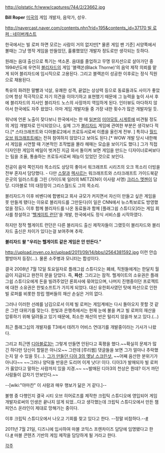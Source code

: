 http://jolstatic.fr/www/captures/744/2/23662.jpg

'''Bill Roper'''
[[미국]]의 게임 개발자, 음악가, 성우.

[[http://navercast.naver.com/contents.nhn?rid=195&contents_id=37170 빌 로퍼 : 네이버캐스트]]

한국에서는 빌 로퍼 하면 모르는 사람이 거의 없지만[* 물론 게임 팬 기준] 서양쪽에서 볼때는 그냥 명작 게임을 만들었던, 훌륭했었던 개발자 정도로만 생각되는 듯하다.

원래는 음대 출신으로 특기는 색소폰. 음대를 졸업하고 무명 뮤지션으로 살아가던 중 1994년도에 우연히 [[블리자드]]의 게임 '블랙쏜(Black Thorne)'의 음악 제작 의뢰를 맡게 되어 블리자드에 임시직으로 고용된다. 그리고 블랙쏜이 성공한 이후로는 정식 직원으로 채용된다.

특유의 화려한 말빨과 넉살, 유쾌한 성격, 끝없는 상상력 등으로 동료들과도 사이가 좋았으며 항상 적극적으로 자기 의견을 이야기하고 표현했기 때문에 그 능력을 높이 사서 후에 블리자드의 지사인 블리자드 노스의 사장까지 역임하게 된다. 인터뷰도 마다하지 않아서 한국에도 자주 왔었다. 아마 게임 개발자들 중 가장 내한 횟수가 많은 개발자일 듯.

워낙에 언론 노출이 잦다보니 한국에서는 한 때 [[일본]]의 [[미야모토 시게루]]에 비견될 정도의 게임 개발자로 인식되었으나, 실제 그가 [[블리자드]] 게임에 관여한 부분은 생각보다 적다.[* 스타크래프트와 디아블로2에서 프로듀서로써 이름을 올린게 전부. ] 특히나 [[월드 오브 워크래프트]]에는 전혀 참여하지 않았다고 보아도 된다.[* WOW 개발 당시 내한해서 게임을 시연할 때 기본적인 조작법을 몰라 헤매는 모습을 보이기도 했다.] 그가 직접 디자인한 게임의 베일이 벗겨진 지금 와서 돌이켜 보면 게임을 만드는 디자이너로써보다는 팀을 조율, 통솔하는 프로듀서로써 재능이 있었던 것으로 보인다.

전공이 음악 쪽인지라 목소리도 상당히 좋아서 워크래프트 시리즈의 오크 목소리 더빙을 전부 혼자서 담당했다. - 다만 [[스랄]]과 [[렉사르]]는 워크래프트와 스타크래프트 가이드북같은곳의 일러스트를 그린 (가이드북 일러의 METZEN이 이사람 서명) [[크리스 멧젠]]이 담당. 디아블로 1의 대장장이 그리스월드도 그의 목소리.

블리자드가 이후 비벤디에 합병되고 회사 규모가 커지면서 자신이 만들고 싶은 게임을 못 만들게 됐다는 이유로 블리자드를 그만둔다(이 일은 CNN에서 뉴스특보로도 방영했었을 정도). 이후 함께 블리자드를 나온 동료들과 함께 [플래그쉽 스튜디오]라는 게임 회사를 창설하고 '[[헬게이트 런던]]'을 개발, 한국에서도 정식 서비스를 시작하였다.

하지만 정작 헬게이트 런던은 다른 블리자드 출신 제작자들이 그랬듯이 블리자드와 블리자드 출신은 차이가 있다는걸 보여주며 추락.

'''블리자드 왈 "우리는 헬게이트 같은 게임은 안 만든다."'''

http://upload.inven.co.kr/upload/2011/09/14/bbs/i2564381592.jpg
이런 안습 짤방마저 등장(...). 물론 소주병과 모니터는 합성이다.

결국 2008년 7월 12일 토요일자로 플래그쉽 스튜디오는 폐쇄, 직원들에게는 한달치 월급이 지급되고 완전히 문을 닫았다. 즉, '''파산'''. 그리고는 잠적. 헬게이트의 소유권은 플래그쉽 스튜디오에게 돈을 빌려주었던 론회사에 묶여있으며, 나머지 진행중이던 프로젝트에 대한 소유권은 한빛소프트가 가지게 되었다. 대신 유한회사였던 탓에 파산으로 인한 빌 로퍼를 비롯한 창립 멤버들의 재산 손실은 거의 없다.

그러나 이러한 선례를 남김으로서 이제 빌 로퍼는 게임계에는 다시 돌아오지 못할 것 같은 그런 대위기를 맞는다. 한빛과 은행측에서는 현재 눈에 불을 켜고 빌 로퍼의 재산을 압류하기 위해 달려들고 있기 때문에, 최소한 재산의 반은 털리지 않을까 보고 있다.(…)

최근 플래그십의 개발자를 T3에서 데려가 어비스 연대기를 개발중이라는 기사가 나왔다.

그리고 최근엔 [[디아블로3]]는 그렇게 만들면 안된다고 혹평을 했다.~~확실히 문제가 많긴 하다만 당신이 할말은 아니오~~ 그런데 [루리웹] 댓글들을 보면 그가 얼마나 추락했는지 알 수 있을 듯(…). [http://kotaku.com/5761172/this-is-what-diablo-iii-looked-like-a-long-time-ago/gallery/8 그가 만들던 디아 3의 옛날 스크린샷.] ~~어째 음산한 분위기가 아니다~~ ~~그러나 양덕들 반응은 도리어 이게 낫다! 이다. 디아3가 발매되자 빌 로퍼가 옳았다고 말하는 사람까지 있을 지경.~~ ~~발매된 디아3의 천상은 뭔데? 이거 까던사람들이 갑자기 안보인다.~~

--[wiki:"야마칸" 이 사람과 매우 행보가 닮은 거 같다.]--

불행 중 다행인지 결국 시티 오브 히어로즈를 제작한 크립틱 스튜디오에 영입되어 게임개발자로써의 인생은 끝나지 않게 되었…다고 생각했는데 크립틱 스튜디오에서 만든 챔피언스 온라인이 제대로 망해가는 중이다.

이후 크립틱 스튜디오에서 나오고 기회를 찾고 있다고 한다. --정말 비참하다.--[http://thisisgame.com/board/view.php?id=588541&board=&category=102&subcategory=&page=1&best=&searchmode=&search=&orderby=&token= #]

2011년 7월 21일, 디즈니에 입사하여 마블 코믹스 프렌차이즈 담당에 임명됐다고 한다.[http://www.gamemeca.com/news/news_view.html?seq=18&ymd=20110725&page=1&point_ck=&search_ym=&sort_type=&search_text=&send=&mission_num=&mission_seq= #] 마블 콘텐츠 기반의 게임 제작을 담당하게 될 거라고 한다.

[[각주]]
